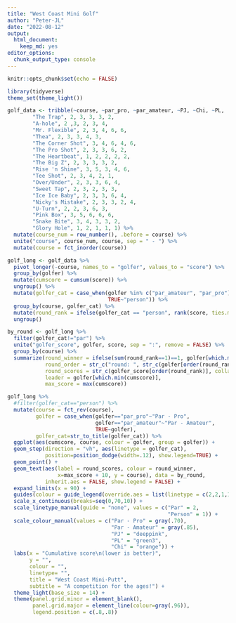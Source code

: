 ```yaml
---
title: "West Coast Mini Golf"
author: "Peter-JL"
date: "2022-08-12"
output: 
  html_document: 
    keep_md: yes
editor_options: 
  chunk_output_type: console
---
```


```r
knitr::opts_chunk$set(echo = FALSE)

library(tidyverse)
theme_set(theme_light())
```


```r
golf_data <- tribble(~course, ~par_pro, ~par_amateur, ~PJ, ~Chi, ~PL,
        "The Trap", 2, 3, 3, 3, 2,
        "A-hole", 2 ,3, 2, 3, 4,
        "Mr. Flexible", 2, 3, 4, 6, 6,
        "Thea", 2, 3, 3, 4, 3,
        "The Corner Shot", 3, 4, 6, 4, 6,
        "The Pro Shot", 2, 3, 3, 6, 2,
        "The Heartbeat", 1, 2, 2, 2, 2,
        "The Big Z", 2, 3, 3, 3, 2,
        "Rise 'n Shine", 3, 5, 3, 4, 6,
        "Tee Shot", 2, 3, 4, 2, 1,
        "Over/Under", 2, 3, 3, 6, 4,
        "Sweet Tap", 2, 3, 2, 3, 3,
        "Ice Ice Baby", 2, 3, 3, 6, 4,
        "Nicky's Mistake", 2, 3, 3, 2, 4,
        "U-Turn", 2, 2, 3, 6, 3,
        "Pink Box", 3, 5, 6, 6, 6,
        "Snake Bite", 3, 4, 3, 3, 2,
        "Glory Hole", 1, 2, 1, 1, 1) %>% 
  mutate(course_num = row_number(), .before = course) %>% 
  unite("course", course_num, course, sep = " - ") %>% 
  mutate(course = fct_inorder(course))

golf_long <- golf_data %>% 
  pivot_longer(-course, names_to = "golfer", values_to = "score") %>% 
  group_by(golfer) %>% 
  mutate(cumscore = cumsum(score)) %>% 
  ungroup() %>% 
  mutate(golfer_cat = case_when(golfer %in% c("par_amateur", "par_pro")~"par",
                                TRUE~"person")) %>% 
  group_by(course, golfer_cat) %>% 
  mutate(round_rank = ifelse(golfer_cat == "person", rank(score, ties.method = "min"), NA_real_)) %>% 
  ungroup()

by_round <- golf_long %>% 
  filter(golfer_cat!="par") %>% 
  unite("golfer_score", golfer, score, sep = ":", remove = FALSE) %>% 
  group_by(course) %>% 
  summarize(round_winner = ifelse(sum(round_rank==1)==1, golfer[which.min(round_rank)], NA_character_),
            round_order = str_c("round: ", str_c(golfer[order(round_rank)], collapse=" - ")),
            round_scores = str_c(golfer_score[order(round_rank)], collapse=" - "),
            leader = golfer[which.min(cumscore)],
            max_score = max(cumscore))
```

```r
golf_long %>% 
  #filter(golfer_cat=="person") %>% 
  mutate(course = fct_rev(course),
         golfer = case_when(golfer=="par_pro"~"Par - Pro",
                            golfer=="par_amateur"~"Par - Amateur",
                            TRUE~golfer),
         golfer_cat=str_to_title(golfer_cat)) %>% 
  ggplot(aes(cumscore, course, colour = golfer, group = golfer)) +
  geom_step(direction = "vh", aes(linetype = golfer_cat),
            position=position_dodge(width=.12), show.legend=TRUE) +
  geom_point() +
  geom_text(aes(label = round_scores, colour = round_winner, 
                x=max_score + 10, y = course), data = by_round, 
            inherit.aes = FALSE, show.legend = FALSE) +
  expand_limits(x = 90) +
  guides(colour = guide_legend(override.aes = list(linetype = c(2,2,1,1,1)))) +
  scale_x_continuous(breaks=seq(0,70,10)) +
  scale_linetype_manual(guide = "none", values = c("Par" = 2, 
                                                   "Person" = 1)) + 
  scale_colour_manual(values = c("Par - Pro" = gray(.70), 
                                 "Par - Amateur" = gray(.85),
                                 "PJ" = "deeppink",
                                 "PL" = "green3",
                                 "Chi" = "orange")) +
  labs(x = "Cumulative score\n(lower is better)",
       y = "",
       colour = "",
       linetype= "",
       title = "West Coast Mini-Putt",
       subtitle = "A competition for the ages!") +
  theme_light(base_size = 14) +
  theme(panel.grid.minor = element_blank(),
        panel.grid.major = element_line(colour=gray(.96)),
        legend.position = c(.8,.8))
```

